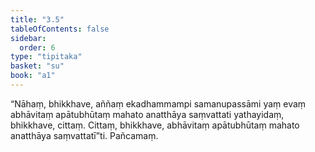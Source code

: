 ```yaml
---
title: "3.5"
tableOfContents: false
sidebar:
  order: 6
type: "tipitaka"
basket: "su"
book: "a1"
---
```



<DynamicBreadcrumb />

<Division number="25" book="a1" bookNo="15" page="5">

<Paragraph number="53" book="a1">
“Nāhaṃ, bhikkhave, aññaṃ ekadhammampi samanupassāmi yaṃ evaṃ abhāvitaṃ apātubhūtaṃ mahato anatthāya saṃvattati yathayidaṃ, bhikkhave, cittaṃ. Cittaṃ, bhikkhave, abhāvitaṃ apātubhūtaṃ mahato anatthāya saṃvattatī”ti.

</Paragraph>
</Division>

<Paragraph number="54" type="center" book="a1">
Pañcamaṃ.
</Paragraph>